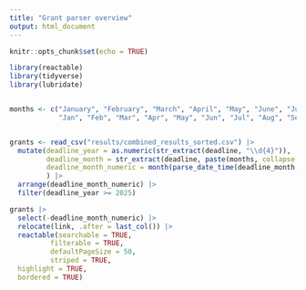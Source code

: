```yaml
---
title: "Grant parser overview"
output: html_document
---
```


```r
knitr::opts_chunk$set(echo = TRUE)
```

```r
library(reactable)
library(tidyverse)
library(lubridate)


months <- c("January", "February", "March", "April", "May", "June", "July", "August", "September", "October", "November", "December",
            "Jan", "Feb", "Mar", "Apr", "May", "Jun", "Jul", "Aug", "Sep", "Oct", "Nov", "Dec")


grants <- read_csv("results/combined_results_sorted.csv") |> 
  mutate(deadline_year = as.numeric(str_extract(deadline, "\\d{4}")),
         deadline_month = str_extract(deadline, paste(months, collapse = "|")),
         deadline_month_numeric = month(parse_date_time(deadline_month, "b"))
         ) |> 
  arrange(deadline_month_numeric) |> 
  filter(deadline_year >= 2025)
```

```r
grants |> 
  select(-deadline_month_numeric) |> 
  relocate(link, .after = last_col()) |>
  reactable(searchable = TRUE,
          filterable = TRUE,
          defaultPageSize = 50,
          striped = TRUE,
  highlight = TRUE,
  bordered = TRUE)
```


